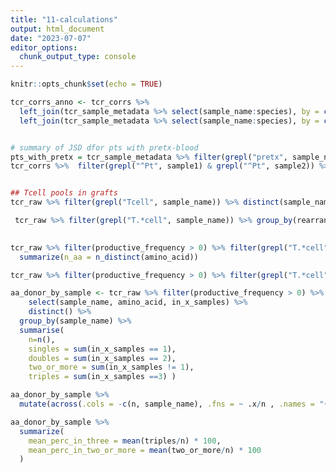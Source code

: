 ```yaml
---
title: "11-calculations"
output: html_document
date: "2023-07-07"
editor_options: 
  chunk_output_type: console
---
```


```r
knitr::opts_chunk$set(echo = TRUE)
```

```r
tcr_corrs_anno <- tcr_corrs %>%
  left_join(tcr_sample_metadata %>% select(sample_name:species), by = c("sample1" = "sample_name")) %>%
  left_join(tcr_sample_metadata %>% select(sample_name:species), by = c("sample2" = "sample_name"))


# summary of JSD dfor pts with pretx-blood
pts_with_pretx = tcr_sample_metadata %>% filter(grepl("pretx", sample_name)) %>% filter(org=="Human") %>% pull(indv_id)
tcr_corrs %>%  filter(grepl("^Pt", sample1) & grepl("^Pt", sample2)) %>% mutate(pta =gsub("Pt(.).*", "\\1", sample1), ptb=gsub("Pt(.).*", "\\1", sample2)) %>% filter(grepl("pretx", sample1) | grepl("pretx", sample2)) %>% filter(pta %in% pts_with_pretx & ptb %in% pts_with_pretx) %>% filter(pta ==ptb) %>% filter(!grepl("spleen|donor|autopsy|heart|kidney|mLN", sample1)) %>% filter(!grepl("spleen|donor|autopsy|heart|kidney|mLN", sample2))  %>% filter(sample1 != sample2) %>% select(sample1, sample2, JSD) %>% mutate(s1 = pmin(sample1, sample2), s2=pmax(sample1, sample2)) %>% select(-sample1, -sample2) %>% distinct() %>% summarize(n=n(), median(JSD))


## Tcell pools in grafts
tcr_raw %>% filter(grepl("Tcell", sample_name)) %>% distinct(sample_name)

 tcr_raw %>% filter(grepl("T.*cell", sample_name)) %>% group_by(rearrangement) %>% summarize(in_x_samples = n_distinct(sample_name)) %>% ungroup() %>% mutate(n_clones = n()) %>% group_by(in_x_samples) %>% summarize(n_perc = n()/n_clones[1])

 
tcr_raw %>% filter(productive_frequency > 0) %>% filter(grepl("T.*cell", sample_name))  %>% group_by(sample_name) %>% 
  summarize(n_aa = n_distinct(amino_acid))

tcr_raw %>% filter(productive_frequency > 0) %>% filter(grepl("T.*cell", sample_name)) %>% group_by(amino_acid) %>% summarize(in_x_samples = n_distinct(sample_name)) %>% ungroup() %>%distinct() %>%  mutate(n_aa = n()) %>% group_by(in_x_samples) %>% summarize(n_perc = n()/n_aa[1])

aa_donor_by_sample <- tcr_raw %>% filter(productive_frequency > 0) %>% filter(grepl("T.*cell", sample_name)) %>% group_by(amino_acid) %>% mutate(in_x_samples = n_distinct(sample_name)) %>% ungroup() %>%
    select(sample_name, amino_acid, in_x_samples) %>% 
    distinct() %>% 
  group_by(sample_name) %>% 
  summarise(
    n=n(), 
    singles = sum(in_x_samples == 1), 
    doubles = sum(in_x_samples == 2), 
    two_or_more = sum(in_x_samples != 1),
    triples = sum(in_x_samples ==3) )

aa_donor_by_sample %>% 
  mutate(across(.cols = -c(n, sample_name), .fns = ~ .x/n , .names = "{.col}_perc")) 

aa_donor_by_sample %>% 
  summarize(
    mean_perc_in_three = mean(triples/n) * 100,
    mean_perc_in_two_or_more = mean(two_or_more/n) * 100
  )


````
